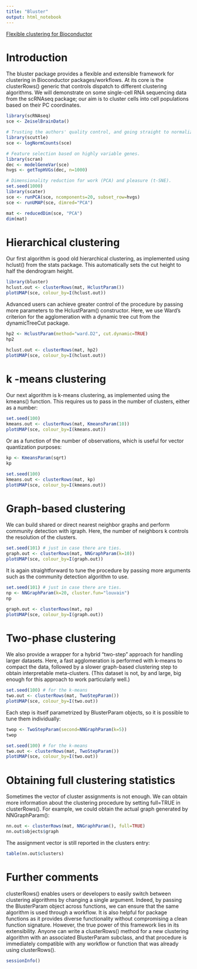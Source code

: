 ```yaml
---
title: "Bluster"
output: html_notebook
---
```


[Flexible clustering for Bioconductor](https://bioconductor.org/packages/3.12/bioc/vignettes/bluster/inst/doc/clusterRows.html)

# Introduction

The bluster package provides a flexible and extensible framework for clustering in Bioconductor packages/workflows. At its core is the clusterRows() generic that controls dispatch to different clustering algorithms. We will demonstrate on some single-cell RNA sequencing data from the scRNAseq package; our aim is to cluster cells into cell populations based on their PC coordinates.

```r
library(scRNAseq)
sce <- ZeiselBrainData()

# Trusting the authors' quality control, and going straight to normalization.
library(scuttle)
sce <- logNormCounts(sce)

# Feature selection based on highly variable genes.
library(scran)
dec <- modelGeneVar(sce)
hvgs <- getTopHVGs(dec, n=1000)

# Dimensionality reduction for work (PCA) and pleasure (t-SNE).
set.seed(1000)
library(scater)
sce <- runPCA(sce, ncomponents=20, subset_row=hvgs)
sce <- runUMAP(sce, dimred="PCA")

mat <- reducedDim(sce, "PCA")
dim(mat)
```

# Hierarchical clustering

Our first algorithm is good old hierarchical clustering, as implemented using hclust() from the stats package. This automatically sets the cut height to half the dendrogram height.

```r
library(bluster)
hclust.out <- clusterRows(mat, HclustParam())
plotUMAP(sce, colour_by=I(hclust.out))
```

Advanced users can achieve greater control of the procedure by passing more parameters to the HclustParam() constructor. Here, we use Ward’s criterion for the agglomeration with a dynamic tree cut from the dynamicTreeCut package.

```r
hp2 <- HclustParam(method="ward.D2", cut.dynamic=TRUE)
hp2
```

```r
hclust.out <- clusterRows(mat, hp2)
plotUMAP(sce, colour_by=I(hclust.out))
```

# k -means clustering

Our next algorithm is k-means clustering, as implemented using the kmeans() function. This requires us to pass in the number of clusters, either as a number:

```r
set.seed(100)
kmeans.out <- clusterRows(mat, KmeansParam(10))
plotUMAP(sce, colour_by=I(kmeans.out))
```

Or as a function of the number of observations, which is useful for vector quantization purposes:

```r
kp <- KmeansParam(sqrt)
kp
```

```r
set.seed(100)
kmeans.out <- clusterRows(mat, kp)
plotUMAP(sce, colour_by=I(kmeans.out))
```

# Graph-based clustering

We can build shared or direct nearest neighbor graphs and perform community detection with igraph. Here, the number of neighbors k controls the resolution of the clusters.

```r
set.seed(101) # just in case there are ties.
graph.out <- clusterRows(mat, NNGraphParam(k=10))
plotUMAP(sce, colour_by=I(graph.out))
```

It is again straightforward to tune the procedure by passing more arguments such as the community detection algorithm to use.

```r
set.seed(101) # just in case there are ties.
np <- NNGraphParam(k=20, cluster.fun="louvain")
np
```

```r
graph.out <- clusterRows(mat, np)
plotUMAP(sce, colour_by=I(graph.out))
```

# Two-phase clustering

We also provide a wrapper for a hybrid “two-step” approach for handling larger datasets. Here, a fast agglomeration is performed with k-means to compact the data, followed by a slower graph-based clustering step to obtain interpretable meta-clusters. (This dataset is not, by and large, big enough for this approach to work particularly well.)

```r
set.seed(100) # for the k-means
two.out <- clusterRows(mat, TwoStepParam())
plotUMAP(sce, colour_by=I(two.out))
```

Each step is itself parametrized by BlusterParam objects, so it is possible to tune them individually:

```r
twop <- TwoStepParam(second=NNGraphParam(k=5))
twop
```

```r
set.seed(100) # for the k-means
two.out <- clusterRows(mat, TwoStepParam())
plotUMAP(sce, colour_by=I(two.out))
```

# Obtaining full clustering statistics

Sometimes the vector of cluster assignments is not enough. We can obtain more information about the clustering procedure by setting full=TRUE in clusterRows(). For example, we could obtain the actual graph generated by NNGraphParam():

```r
nn.out <- clusterRows(mat, NNGraphParam(), full=TRUE)
nn.out$objects$graph
```

The assignment vector is still reported in the clusters entry:

```r
table(nn.out$clusters)
```

# Further comments

clusterRows() enables users or developers to easily switch between clustering algorithms by changing a single argument. Indeed, by passing the BlusterParam object across functions, we can ensure that the same algorithm is used through a workflow. It is also helpful for package functions as it provides diverse functionality without compromising a clean function signature. However, the true power of this framework lies in its extensibility. Anyone can write a clusterRows() method for a new clustering algorithm with an associated BlusterParam subclass, and that procedure is immediately compatible with any workflow or function that was already using clusterRows().

```r
sessionInfo()
```

